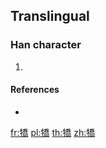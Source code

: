 {{character info/new}}
==Translingual==

===Han character===
{{Han char|rn=93|rad=牛|as=12|sn=16|four=22527|canj=HQHKB}}

# {{defn|Han|sort=牛12}}

====References====
* {{Han ref|kx=0704.210|dkj=20175|hdz=31820.020|uh=729E|ud=29342|bh=EA5A|bd=59994}}

[[fr:犞]]
[[pl:犞]]
[[th:犞]]
[[zh:犞]]